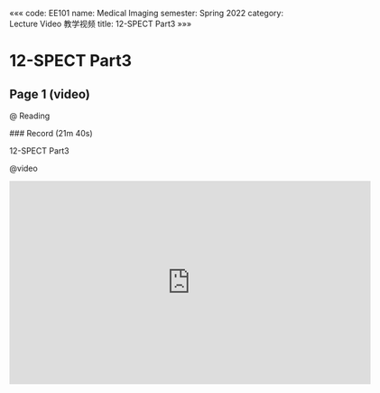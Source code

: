 «««
code: EE101
name: Medical Imaging
semester: Spring 2022
category: Lecture Video 教学视频
title: 12-SPECT Part3
»»»

# 12-SPECT Part3

## Page 1 (video)

@ Reading

<div class="markdown-body">
### Record (21m 40s)

12-SPECT Part3
</div>

@video

<iframe src="https://sbbrisk.com/e/sk59wh7epois.html" frameborder=0 marginwidth=0 marginheight=0 scrolling=no width=640 height=360 allowfullscreen></iframe>
